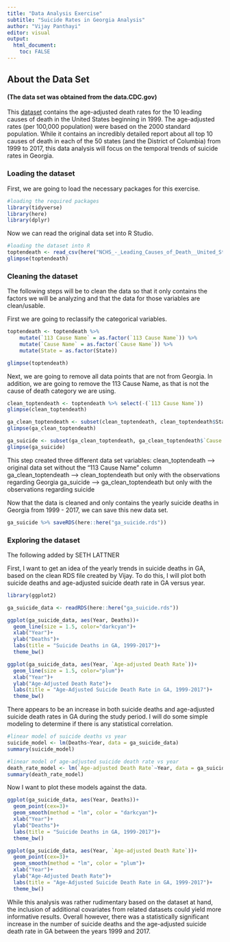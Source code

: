 ---
title: "Data Analysis Exercise"
subtitle: "Suicide Rates in Georgia Analysis"
author: "Vijay Panthayi"
editor: visual
output:
  html_document:
    toc: FALSE
---

## About the Data Set

#### (The data set was obtained from the data.CDC.gov)

This [dataset](https://data.cdc.gov/NCHS/NCHS-Leading-Causes-of-Death-United-States/bi63-dtpu) contains the age-adjusted death rates for the 10 leading causes of death in the United States beginning in 1999. The age-adjusted rates (per 100,000 population) were based on the 2000 standard population. While it contains an incredibly detailed report about all top 10 causes of death in each of the 50 states (and the District of Columbia) from 1999 to 2017, this data analysis will focus on the temporal trends of suicide rates in Georgia.

### Loading the dataset

First, we are going to load the necessary packages for this exercise.

```{r}
#loading the required packages
library(tidyverse)
library(here)
library(dplyr)
```

Now we can read the original data set into R Studio.

```{r}
#loading the dataset into R
toptendeath <- read_csv(here("NCHS_-_Leading_Causes_of_Death__United_States.csv"))
glimpse(toptendeath)
```

### Cleaning the dataset

The following steps will be to clean the data so that it only contains the factors we will be analyzing and that the data for those variables are clean/usable.

First we are going to reclassify the categorical variables.

```{r}
toptendeath <- toptendeath %>%
    mutate(`113 Cause Name` = as.factor(`113 Cause Name`)) %>%
    mutate(`Cause Name` = as.factor(`Cause Name`)) %>%
    mutate(State = as.factor(State))

glimpse(toptendeath)
```

Next, we are going to remove all data points that are not from Georgia. In addition, we are going to remove the 113 Cause Name, as that is not the cause of death category we are using.

```{r}
clean_toptendeath <- toptendeath %>% select(-(`113 Cause Name`))
glimpse(clean_toptendeath)

ga_clean_toptendeath <- subset(clean_toptendeath, clean_toptendeath$State == "Georgia")
glimpse(ga_clean_toptendeath)

ga_suicide <- subset(ga_clean_toptendeath, ga_clean_toptendeath$`Cause Name` == "Suicide")
glimpse(ga_suicide)
```

This step created three different data set variables: clean_toptendeath --\> original data set without the "113 Cause Name" column ga_clean_toptendeath --\> clean_toptendeath but only with the observations regarding Georgia ga_suicide --\> ga_clean_toptendeath but only with the observations regarding suicide

Now that the data is cleaned and only contains the yearly suicide deaths in Georgia from 1999 - 2017, we can save this new data set.

```{r}
ga_suicide %>% saveRDS(here::here("ga_suicide.rds"))
```

### Exploring the dataset

The following added by SETH LATTNER

First, I want to get an idea of the yearly trends in suicide deaths in GA, based on the clean RDS file created by Vijay. To do this, I will plot both suicide deaths and age-adjusted suicide death rate in GA versus year.

```{r}
library(ggplot2)

ga_suicide_data <- readRDS(here::here("ga_suicide.rds"))

ggplot(ga_suicide_data, aes(Year, Deaths))+
  geom_line(size = 1.5, color="darkcyan")+
  xlab("Year")+
  ylab("Deaths")+
  labs(title = "Suicide Deaths in GA, 1999-2017")+
  theme_bw()

ggplot(ga_suicide_data, aes(Year, `Age-adjusted Death Rate`))+
  geom_line(size = 1.5, color="plum")+
  xlab("Year")+
  ylab("Age-Adjusted Death Rate")+
  labs(title = "Age-Adjusted Suicide Death Rate in GA, 1999-2017")+
  theme_bw()
```

There appears to be an increase in both suicide deaths and age-adjusted suicide death rates in GA during the study period. I will do some simple modeling to determine if there is any statistical correlation.

```{r}
#linear model of suicide deaths vs year
suicide_model <- lm(Deaths~Year, data = ga_suicide_data)
summary(suicide_model)

#linear model of age-adjusted suicide death rate vs year
death_rate_model <- lm(`Age-adjusted Death Rate`~Year, data = ga_suicide_data)
summary(death_rate_model)
```

Now I want to plot these models against the data.

```{r, message=FALSE}
ggplot(ga_suicide_data, aes(Year, Deaths))+
  geom_point(cex=3)+
  geom_smooth(method = "lm", color = "darkcyan")+
  xlab("Year")+
  ylab("Deaths")+
  labs(title = "Suicide Deaths in GA, 1999-2017")+
  theme_bw()

ggplot(ga_suicide_data, aes(Year, `Age-adjusted Death Rate`))+
  geom_point(cex=3)+
  geom_smooth(method = "lm", color = "plum")+
  xlab("Year")+
  ylab("Age-Adjusted Death Rate")+
  labs(title = "Age-Adjusted Suicide Death Rate in GA, 1999-2017")+
  theme_bw()
```

While this analysis was rather rudimentary based on the dataset at hand, the inclusion of additional covariates from related datasets could yield more informative results. Overall however, there was a statistically significant increase in the number of suicide deaths and the age-adjusted suicide death rate in GA between the years 1999 and 2017.
